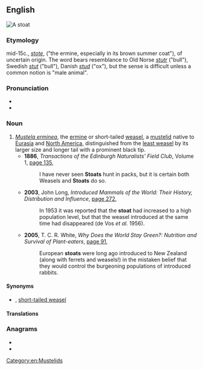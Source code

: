 ==English==
[[File:Mustela erminea upright.jpg|right|thumb|A '''stoat''']]
{{wikipedia}}

===Etymology===
mid-15c., ''[[stote]]'', ("the ermine, especially in its brown summer coat"), of uncertain origin. The word bears resemblance to Old Norse ''[[stutr]]'' ("bull"), Swedish ''[[stut]]'' ("bull"), Danish ''[[stud]]'' ("ox"), but the sense is difficult unless a common notion is "male animal".

===Pronunciation===
* {{IPA|/ˈstəʊt/|lang=en}}
* {{rhymes|əʊt|lang=en}}

===Noun===
{{en-noun}}

# ''[[Mustela erminea]]'', the [[ermine]] or short-tailed [[weasel]], a [[mustelid]] native to [[Eurasia]] and [[North America]], distinguished from the [[least weasel]] by its larger size and longer tail with a prominent black tip.
#* '''1886''', ''Transactions of the Edinburgh Naturalists' Field Club'', Volume 1, [http://books.google.com.au/books?id=ikRKAAAAYAAJ&q=%22stoat%22%7C%22stoats%22&dq=%22stoat%22%7C%22stoats%22&hl=en&sa=X&ei=4Tk0U63NJYX3lAWaz4H4Cw&redir_esc=y page 135],
#*: I have never seen '''Stoats''' hunt in packs, but it is certain both Weasels and '''Stoats''' do so.
#* '''2003''', John Long, ''Introduced Mammals of the World: Their History, Distribution and Influence'', [http://books.google.com.au/books?id=7YC3cYhGMOcC&pg=PA272&dq=%22stoat%22%7C%22stoats%22&hl=en&sa=X&ei=4Tk0U63NJYX3lAWaz4H4Cw&redir_esc=y#v=onepage&q=%22stoat%22%7C%22stoats%22&f=false page 272],
#*: In 1953 it was reported that the '''stoat''' had increased to a high population level, but that the weasel introduced at the same time had disappeared (de Vos ''et al.'' 1956).
#* '''2005''', T. C. R. White, ''Why Does the World Stay Green?: Nutrition and Survival of Plant-eaters'', [http://books.google.com.au/books?id=Zf6pZp20qxEC&pg=PA91&dq=%22stoat%22%7C%22stoats%22&hl=en&sa=X&ei=4Tk0U63NJYX3lAWaz4H4Cw&redir_esc=y#v=onepage&q=%22stoat%22%7C%22stoats%22&f=false page 91],
#*: European '''stoats''' were long ago introduced to New Zealand (along with ferrets and weasels!) in the mistaken belief that they would control the burgeoning populations of introduced rabbits.

====Synonyms====
* {{sense|Mustela erminea}} {{l|en|ermine}} {{qualifier|especially when in white winter coat}}, [[short-tailed weasel]] {{qualifier|US}}

====Translations====
{{trans-see|stoat|ermine}}

===Anagrams===
* {{l|en|toast}}
* {{l|en|toats}}

[[Category:en:Mustelids]]